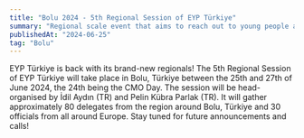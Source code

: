 ```yaml
---
title: "Bolu 2024 - 5th Regional Session of EYP Türkiye"
summary: "Regional scale event that aims to reach out to young people around Bolu."
publishedAt: "2024-06-25"
tag: "Bolu"
---
```


EYP Türkiye is back with its brand-new regionals! The 5th Regional Session of EYP Türkiye will take place in Bolu, Türkiye between the 25th and 27th of June 2024, the 24th being the CMO Day. The session will be head-organised by İdil Aydın (TR) and Pelin Kübra Parlak (TR). It will gather approximately 80 delegates from the region around Bolu, Türkiye and 30 officials from all around Europe. Stay tuned for future announcements and calls!